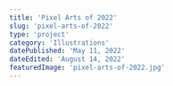 ```yaml
---
title: 'Pixel Arts of 2022'
slug: 'pixel-arts-of-2022'
type: 'project'
category: 'Illustrations'
datePublished: 'May 11, 2022'
dateEdited: 'August 14, 2022'
featuredImage: 'pixel-arts-of-2022.jpg'
---
```


<ImageWithCaption
  src="posts/pixel-arts-of-2022/dragon-age-2.jpg"
  alt="Dragon Age Solas"
  caption="Dragon Age"
  layout="wide"
/>

<ImageWithCaption
  src="posts/pixel-arts-of-2022/dragon-age-1.jpg"
  alt="Dragon Age Dread Wolf"
  caption="Dragon Age"
  layout="left"
/>

<ImageWithCaption
  src="posts/pixel-arts-of-2022/critters-1.jpg"
  alt="The Whooping Crane"
  caption="The Whooping Crane"
  layout="right"
/>

<ImageWithCaption
  src="posts/pixel-arts-of-2022/critters-2.jpg"
  alt="The Frog"
  caption="The Frog"
  layout="left"
/>

<ImageWithCaption
  src="posts/pixel-arts-of-2022/critters-3.jpg"
  alt="The Eurasian Tree Sparrow"
  caption="The Eurasian Tree Sparrow"
  layout="right"
/>

<ImageWithCaption
  src="posts/pixel-arts-of-2022/tales-from-earthsea.jpg"
  alt="Tales from Earthsea"
  caption="Tales from Earthsea"
  layout="wide"
/>

<ImageWithCaption
  src="posts/pixel-arts-of-2022/dark-souls-crow.jpg"
  alt="Dark Souls I"
  caption="Dark Souls I"
  layout="wide"
/>

